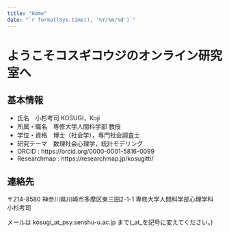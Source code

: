 ```yaml
---
title: "Home"
date: "`r format(Sys.time(), '%Y/%m/%d')`"
---
```


# ようこそコスギコウジのオンライン研究室へ

## 基本情報

+ 氏名　小杉考司 KOSUGI，Koji
+ 所属・職名　専修大学人間科学部 教授
+ 学位・資格　博士（社会学），専門社会調査士
+ 研究テーマ　数理社会心理学，統計モデリング
+ ORCID : https://orcid.org/0000-0001-5816-0099
+ Researchmap : https://researchmap.jp/kosugitti/

## 連絡先

〒214-8580 神奈川県川崎市多摩区東三田2-1-1
専修大学人間科学部心理学科　 小杉考司

メールは kosugi_at_psy.senshu-u.ac.jp まで(_at_を記号に変えてください。)

